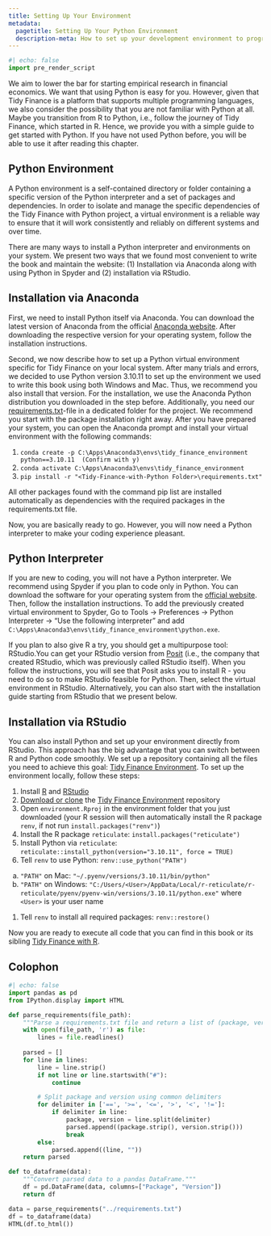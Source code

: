 ```yaml
---
title: Setting Up Your Environment
metadata:
  pagetitle: Setting Up Your Python Environment
  description-meta: How to set up your development environment to program with Python.  
---
```


```python
#| echo: false
import pre_render_script
```

We aim to lower the bar for starting empirical research in financial economics. We want that using Python is easy for you. However, given that Tidy Finance is a platform that supports multiple programming languages, we also consider the possibility that you are not familiar with Python at all. Maybe you transition from R to Python, i.e., follow the journey of Tidy Finance, which started in R. Hence, we provide you with a simple guide to get started with Python. If you have not used Python before, you will be able to use it after reading this chapter.

## Python Environment

A Python environment is a self-contained directory or folder containing a specific version of the Python interpreter and a set of packages and dependencies. In order to isolate and manage the specific dependencies of the Tidy Finance with Python project, a virtual environment is a reliable way to ensure that it will work consistently and reliably on different systems and over time.

There are many ways to install a Python interpreter and environments on your system. We present two ways that we found most convenient to write the book and maintain the website: (1) Installation via Anaconda along with using Python in Spyder and (2) installation via RStudio. 

## Installation via Anaconda

First, we need to install Python itself via Anaconda. You can download the latest version of Anaconda from the official [Anaconda website](https://www.anaconda.com/products/individual). After downloading the respective version for your operating system, follow the installation instructions.

Second, we now describe how to set up a Python virtual environment specific for Tidy Finance on your local system. After many trials and errors, we decided to use Python version 3.10.11 to set up the environment we used to write this book using both Windows and Mac. Thus, we recommend you also install that version. For the installation, we use the Anaconda Python distribution you downloaded in the step before. Additionally, you need our [requirements.txt](https://github.com/tidy-finance/website/blob/main/requirements.txt)-file in a dedicated folder for the project. We recommend you start with the package installation right away. After you have prepared your system, you can open the Anaconda prompt and install your virtual environment with the following commands:

1. `conda create -p C:\Apps\Anaconda3\envs\tidy_finance_environment python==3.10.11  (Confirm with y)`
2. `conda activate C:\Apps\Anaconda3\envs\tidy_finance_environment`
3. `pip install -r "<Tidy-Finance-with-Python Folder>\requirements.txt"`

All other packages found with the command pip list are installed automatically as dependencies with the required packages in the requirements.txt file.

Now, you are basically ready to go. However, you will now need a Python interpreter to make your coding experience pleasant.

## Python Interpreter

If you are new to coding, you will not have a Python interpreter. We recommend using Spyder if you plan to code only in Python. You can download the software for your operating system from the [official website](https://www.spyder-ide.org/). Then, follow the installation instructions. To add the previously  created virtual environment to Spyder, Go to Tools → Preferences → Python Interpreter → "Use the following interpreter" and add `C:\Apps\Anaconda3\envs\tidy_finance_environment\python.exe`.

If you plan to also give R a try, you should get a multipurpose tool: RStudio.You can get your RStudio version from [Posit](https://posit.co/download/rstudio-desktop/) (i.e., the company that created RStudio, which was previously called RStudio itself). When you follow the instructions, you will see that Posit asks you to install R - you need to do so to make RStudio feasible for Python. Then, select the virtual environment in RStudio. Alternatively, you can also start with the installation guide starting from RStudio that we present below.

## Installation via RStudio

You can also install Python and set up your environment directly from RStudio. This approach has the big advantage that you can switch between R and Python code smoothly. We set up a repository containing all the files you need to achieve this goal: [Tidy Finance Environment](https://github.com/tidy-finance/environment). To set up the environment locally, follow these steps:

1. Install [R](https://cran.r-project.org/bin/windows/base/) and [RStudio](https://posit.co/download/rstudio-desktop/)
1. [Download or clone](https://docs.github.com/en/repositories/creating-and-managing-repositories/cloning-a-repository) the [Tidy Finance Environment](https://github.com/tidy-finance/environment) repository
1. Open `environment.Rproj` in the environment folder that you just downloaded (your R session will then automatically install the R package  `renv`, if not run `install.packages("renv")`)
1. Install the R package `reticulate`: `install.packages("reticulate")`
1. Install Python via `reticulate`: `reticulate::install_python(version="3.10.11", force = TRUE)`
1. Tell `renv` to use Python: `renv::use_python("PATH")`
  a. `"PATH"` on Mac: `"~/.pyenv/versions/3.10.11/bin/python"`
  b. `"PATH"` on Windows: `"C:/Users/<User>/AppData/Local/r-reticulate/r-reticulate/pyenv/pyenv-win/versions/3.10.11/python.exe"` where `<User>` is your user name
1. Tell `renv` to install all required packages: `renv::restore()`

Now you are ready to execute all code that you can find in this book or its sibling [Tidy Finance with R](../r). 

## Colophon

```python
#| echo: false
import pandas as pd
from IPython.display import HTML

def parse_requirements(file_path):
    """Parse a requirements.txt file and return a list of (package, version) tuples."""
    with open(file_path, 'r') as file:
        lines = file.readlines()
        
    parsed = []
    for line in lines:
        line = line.strip()
        if not line or line.startswith("#"):
            continue

        # Split package and version using common delimiters
        for delimiter in ['==', '>=', '<=', '>', '<', '!=']:
            if delimiter in line:
                package, version = line.split(delimiter)
                parsed.append((package.strip(), version.strip()))
                break
        else:
            parsed.append((line, ""))
    return parsed

def to_dataframe(data):
    """Convert parsed data to a pandas DataFrame."""
    df = pd.DataFrame(data, columns=["Package", "Version"])
    return df

data = parse_requirements("../requirements.txt")
df = to_dataframe(data)
HTML(df.to_html())
```
